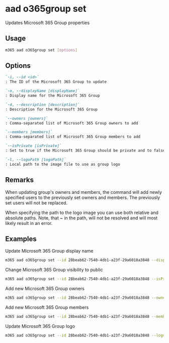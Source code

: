 
# aad o365group set

Updates Microsoft 365 Group properties

## Usage

```sh
m365 aad o365group set [options]
```

## Options

```md defintion-list
`-i, --id <id>`
: The ID of the Microsoft 365 Group to update

`-n, --displayName [displayName]`
: Display name for the Microsoft 365 Group

`-d, --description [description]`
: Description for the Microsoft 365 Group

`--owners [owners]`
: Comma-separated list of Microsoft 365 Group owners to add

`--members [members]`
: Comma-separated list of Microsoft 365 Group members to add

`--isPrivate [isPrivate]`
: Set to true if the Microsoft 365 Group should be private and to false if it should be public (default)

`-l, --logoPath [logoPath]`
: Local path to the image file to use as group logo
```

<Global />

## Remarks

When updating group's owners and members, the command will add newly specified users to the previously set owners and members. The previously set users will not be replaced.

When specifying the path to the logo image you can use both relative and absolute paths. Note, that ~ in the path, will not be resolved and will most likely result in an error.

## Examples

Update Microsoft 365 Group display name

```sh
m365 aad o365group set --id 28beab62-7540-4db1-a23f-29a6018a3848 --displayName Finance
```

Change Microsoft 365 Group visibility to public

```sh
m365 aad o365group set --id 28beab62-7540-4db1-a23f-29a6018a3848 --isPrivate false
```

Add new Microsoft 365 Group owners

```sh
m365 aad o365group set --id 28beab62-7540-4db1-a23f-29a6018a3848 --owners "DebraB@contoso.onmicrosoft.com,DiegoS@contoso.onmicrosoft.com"
```

Add new Microsoft 365 Group members

```sh
m365 aad o365group set --id 28beab62-7540-4db1-a23f-29a6018a3848 --members "DebraB@contoso.onmicrosoft.com,DiegoS@contoso.onmicrosoft.com"
```

Update Microsoft 365 Group logo

```sh
m365 aad o365group set --id 28beab62-7540-4db1-a23f-29a6018a3848 --logoPath images/logo.png
```
